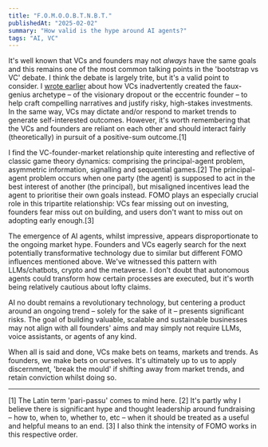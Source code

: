 ```yaml
---
title: "F.O.M.O.O.B.T.N.B.T."
publishedAt: "2025-02-02"
summary: "How valid is the hype around AI agents?"
tags: "AI, VC"
---
```


It's well known that VCs and founders may not *always* have the same goals and this remains one of the most common talking points in the 'bootstrap vs VC' debate. I think the debate is largely trite, but it's a valid point to consider. I [wrote earlier](https://t18e.com/blog/visionary-capital) about how VCs inadvertently created the faux-genius archetype – of the visionary dropout or the eccentric founder – to help craft compelling narratives and justify risky, high-stakes investments. In the same way, VCs may dictate and/or respond to market trends to generate self-interested outcomes. However, it's worth remembering that the VCs and founders are reliant on each other and should interact fairly (theoretically) in pursuit of a positive-sum outcome.[1] 

I find the VC-founder-market relationship quite interesting and reflective of classic game theory dynamics: comprising the principal-agent problem, asymmetric information, signalling and sequential games.[2] The principal-agent problem occurs when one party (the agent) is supposed to act in the best interest of another (the principal), but misaligned incentives lead the agent to prioritise their own goals instead. FOMO plays an especially crucial role in this tripartite relationship: VCs fear missing out on investing, founders fear miss out on building, and users don't want to miss out on adopting early enough.[3]

The emergence of AI agents, whilst impressive, appears disproportionate to the ongoing market hype. Founders and VCs eagerly search for the next potentially transformative technology due to similar but different FOMO influences mentioned above. We've witnessed this pattern with LLMs/chatbots, crypto and the metaverse. I don't doubt that autonomous agents could transform how certain processes are executed, but it's worth being relatively cautious about lofty claims. 

AI no doubt remains a revolutionary technology, but centering a product around an ongoing trend – solely for the sake of it – presents significant risks. The goal of building valuable, scalable and sustainable businesses may not align with all founders' aims and may simply not require LLMs, voice assistants, or agents of any kind.

When all is said and done, VCs make bets on teams, markets and trends. As founders, we make bets on ourselves. It's ultimately up to us to apply discernment, 'break the mould' if shifting away from market trends, and retain conviction whilst doing so.

---
[1] The Latin term 'pari-passu' comes to mind here.
[2] It's partly why I believe there is significant hype and thought leadership around fundraising – how to, when to, whether to, etc – when it should be treated as a useful and helpful means to an end. 
[3] I also think the intensity of FOMO works in this respective order.
